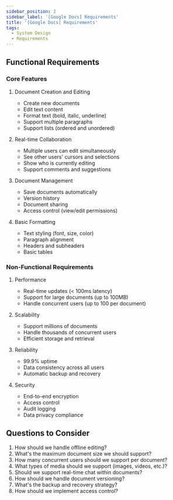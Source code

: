 ```yaml
---
sidebar_position: 2
sidebar_label: '[Google Docs] Requirements'
title: '[Google Docs] Requirements'
tags:
  - System Design
  - Requirements
---
```


## Functional Requirements

### Core Features
1. Document Creation and Editing
   - Create new documents
   - Edit text content
   - Format text (bold, italic, underline)
   - Support multiple paragraphs
   - Support lists (ordered and unordered)

2. Real-time Collaboration
   - Multiple users can edit simultaneously
   - See other users' cursors and selections
   - Show who is currently editing
   - Support comments and suggestions

3. Document Management
   - Save documents automatically
   - Version history
   - Document sharing
   - Access control (view/edit permissions)

4. Basic Formatting
   - Text styling (font, size, color)
   - Paragraph alignment
   - Headers and subheaders
   - Basic tables

### Non-Functional Requirements

1. Performance
   - Real-time updates (< 100ms latency)
   - Support for large documents (up to 100MB)
   - Handle concurrent users (up to 100 per document)

2. Scalability
   - Support millions of documents
   - Handle thousands of concurrent users
   - Efficient storage and retrieval

3. Reliability
   - 99.9% uptime
   - Data consistency across all users
   - Automatic backup and recovery

4. Security
   - End-to-end encryption
   - Access control
   - Audit logging
   - Data privacy compliance

## Questions to Consider

1. How should we handle offline editing?
2. What's the maximum document size we should support?
3. How many concurrent users should we support per document?
4. What types of media should we support (images, videos, etc.)?
5. Should we support real-time chat within documents?
6. How should we handle document versioning?
7. What's the backup and recovery strategy?
8. How should we implement access control? 